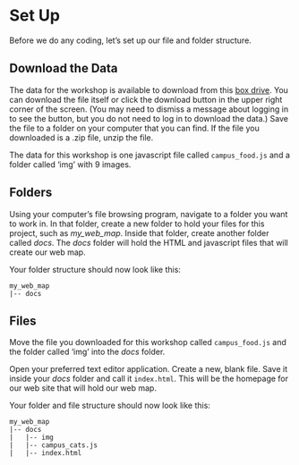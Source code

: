 # Set Up

Before we do any coding, let's set up our file and folder structure.

## Download the Data
The data for the workshop is available to download from this [box drive](https://ucdavis.box.com/s/3v3k43vz3b6iss8i9kufetc4swi8utmj). You can download the file itself or click the download button in the upper right corner of the screen. (You may need to dismiss a message about logging in to see the button, but you do not need to log in to download the data.)  Save the file to a folder on your computer that you can find. If the file you downloaded is a .zip file, unzip the file.

The data for this workshop is one javascript file called `campus_food.js` and a folder called 'img' with 9 images.

## Folders

Using your computer's file browsing program, navigate to a folder you want to work in. In that folder, create a new folder to hold your files for this project, such as *my_web_map*. Inside that folder, create another folder called *docs*.  The *docs* folder will hold the HTML and javascript files that will create our web map.

Your folder structure should now look like this:

```
my_web_map
|-- docs

```

## Files

Move the file you downloaded for this workshop called `campus_food.js` and the folder called 'img' into the *docs* folder.

Open your preferred text editor application. Create a new, blank file. Save it inside your *docs* folder and call it `index.html`. This will be the homepage for our web site that will hold our web map.

Your folder and file structure should now look like this:

```
my_web_map
|-- docs
|   |-- img
|   |-- campus_cats.js
|   |-- index.html

```
